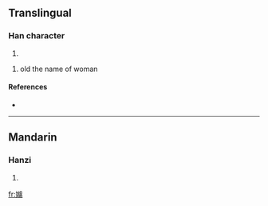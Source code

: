 {{also|婂}}
==Translingual==

===Han character===
{{Han char|rn=38|rad=女|as=14|sn=17|four=|canj=女女火月 (VVFB)}}

# {{defn|Han|sort=女14}}

# old the name of woman

====References====
* {{Han ref|kx=0273.130|dkj=06837|hdz=21088.060|uh=5B35|ud=23349}}

----

==Mandarin==

===Hanzi===
{{cmn-hanzi|pin=[[mián]] ([[mian2]])|wg=mien<sup>2</sup>}}

# {{defn|Mandarin}}

[[fr:嬵]]
